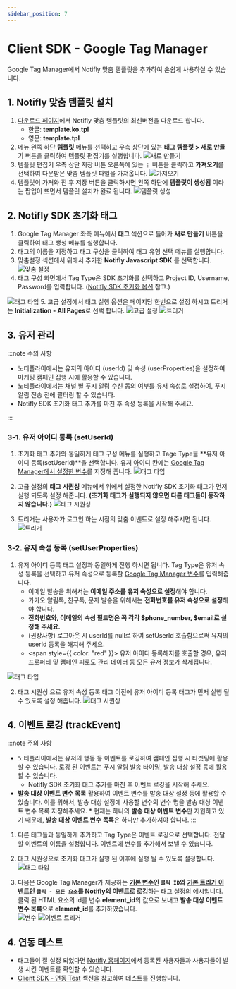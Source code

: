 ```yaml
---
sidebar_position: 7
---
```


# Client SDK - Google Tag Manager

Google Tag Manager에서 Notifly 맞춤 템플릿을 추가하여 손쉽게 사용하실 수 있습니다.

## 1. Notifly 맞춤 템플릿 설치

1. [다운로드 페이지](https://github.com/team-michael/notifly-gtm-template/releases)에서 Notifly 맞춤 템플릿의 최신버전을 다운로드 합니다.
   - 한글: **template.ko.tpl**
   - 영문: **template.tpl**
2. 메뉴 왼쪽 하단 **템플릿** 메뉴를 선택하고 우측 상단에 있는 **태그 템플릿 > 새로 만들기** 버튼을 클릭하여 템플릿 편집기를 실행합니다.
   ![새로 만들기](./image/gtm/gtm-import-1.png)
3. 템플릿 편집기 우측 상단 저장 버튼 오른쪽에 있는 `⋮` 버튼을 클릭하고 **가져오기**를 선택하여 다운받은 맞춤 템플릿 파일을 가져옵니다.
   ![가져오기](./image/gtm/gtm-import-2.png)
4. 템플릿이 가져와 진 후 저장 버튼을 클릭하시면 왼쪽 하단에 **템플릿이 생성됨** 이라는 팝업이 뜨면서 템플릿 설치가 완료 됩니다.
   ![템플릿 생성](./image/gtm/gtm-import-3.png)

## 2. Notifly SDK 초기화 태그

1. Google Tag Manager 좌측 메뉴에서 **태그** 섹션으로 들어가 **새로 만들기** 버튼을 클릭하여 태그 생성 메뉴를 실행합니다.
2. 태그의 이름을 지정하고 태그 구성을 클릭하여 태그 유형 선택 메뉴를 실행합니다.
3. 맞춤설정 섹션에서 위에서 추가한 **Notifly Javascript SDK** 를 선택합니다.
   ![맞춤 설정](./image/gtm/gtm-init-1.png)
4. 태그 구성 화면에서 Tag Type은 SDK 초기화를 선택하고 Project ID, Username, Password를 입력합니다. ([Notifly SDK 초기화 옵션](/ko/developer-guide/client-sdk/javascript-sdk#initialize-options) 참고.)

![태그 타입](./image/gtm/gtm-init-2.png) 5. 고급 설정에서 태그 실행 옵션은 페이지당 한번으로 설정 하시고 트리거는 **Initialization - All Pages**로 선택 합니다.
![고급 설정](./image/gtm/gtm-init-3.png)
![트리거](./image/gtm/gtm-init-4.png)

## 3. 유저 관리

:::note 주의 사항

- 노티플라이에서는 유저의 아이디 (userId) 및 속성 (userProperties)을 설정하여 마케팅 캠페인 집행 시에 활용할 수 있습니다.
- 노티플라이에서는 채널 별 푸시 알림 수신 동의 여부를 유저 속성로 설정하여, 푸시 알림 전송 전에 필터링 할 수 있습니다.
- Notifly SDK 초기화 태그 추가를 마친 후 속성 등록을 시작해 주세요.

:::

### 3-1. 유저 아이디 등록 (setUserId)

1. 초기화 태그 추가와 동일하게 태그 구성 메뉴를 실행하고 Tage Type을 **유저 아이디 등록(setUserId)**을 선택합니다. 유저 아이디 칸에는 [Google Tag Manager에서 설정한 변수](https://support.google.com/tagmanager/answer/7683362)를 지정해 줍니다.
   ![태그 타입](./image/gtm/gtm-set-user-id-1.png)

2. 고급 설정의 **태그 시퀀싱** 메뉴에서 위에서 설정한 Notifly SDK 초기화 태그가 먼저 실행 되도록 설정 해줍니다. **(초기화 태그가 실행되지 않으면 다른 태그들이 동작하지 않습니다.)**
   ![태그 시퀀싱](./image/gtm/gtm-set-user-id-2.png)

3. 트리거는 사용자가 로그인 하는 시점의 맞춤 이벤트로 설정 해주시면 됩니다.
   ![트리거](./image/gtm/gtm-set-user-id-3.png)

### 3-2. 유저 속성 등록 (setUserProperties)

1. 유저 아이디 등록 태그 설정과 동일하게 진행 하시면 됩니다. Tag Type은 유저 속성 등록을 선택하고 유저 속성으로 등록할 [Google Tag Manager 변수](https://support.google.com/tagmanager/answer/7683362)를 입력해줍니다.
   - 이메일 발송을 위해서는 **이메일 주소를 유저 속성으로 설정**해야 합니다.
   - 카카오 알림톡, 친구톡, 문자 발송을 위해서는 **전화번호를 유저 속성으로 설정**해야 합니다.
   - **전화번호와, 이메일의 속성 필드명은 꼭 각각 $phone_number, $email로 설정해 주세요.**
   - (권장사항) 로그아웃 시 userId를 null로 하여 setUserId 호출함으로써 유저의 userId 등록을 해지해 주세요.
   - <span style={{ color: "red" }}>
       유저 아이디 등록해지를 호출할 경우, 유저 프로퍼티 및 캠페인 피로도 관리
       데이터 등 모든 유저 정보가 삭제됩니다.
     </span>

![태그 타입](./image/gtm/gtm-set-user-props-1.png)

2. 태그 시퀀싱 으로 유저 속성 등록 태그 이전에 유저 아이디 등록 태그가 먼저 실행 될 수 있도록 설정 해줍니다.
   ![태그 시퀀싱](./image/gtm/gtm-set-user-props-2.png)

## 4. 이벤트 로깅 (trackEvent)

:::note 주의 사항

- 노티플라이에서는 유저의 행동 등 이벤트를 로깅하여 캠페인 집행 시 타겟팅에 활용할 수 있습니다. 로깅 된 이벤트는 푸시 알림 발송 타이밍, 발송 대상 설정 등에 활용할 수 있습니다.
  - Notifly SDK 초기화 태그 추가를 마친 후 이벤트 로깅을 시작해 주세요.
- **발송 대상 이벤트 변수 목록** 활용하여 이벤트 변수를 발송 대상 설정 등에 활용할 수 있습니다. 이를 위해서, 발송 대상 설정에 사용할 변수의 변수 명을 발송 대상 이벤트 변수 목록 지정해주세요. \* 현재는 하나의 **발송 대상 이벤트 변수**만 지원하고 있기 때문에, **발송 대상 이벤트 변수 목록**은 하나만 추가하셔야 합니다.
  :::

1. 다른 태그들과 동일하게 추가하고 Tag Type은 이벤트 로깅으로 선택합니다. 전달할 이벤트의 이름을 설정합니다. 이벤트에 변수를 추가해서 보낼 수 있습니다.
2. 태그 시퀀싱으로 초기화 태그가 실행 된 이후에 실행 될 수 있도록 설정합니다.
   ![태그 타입](./image/gtm/gtm-track-event-1.png)

3. 다음은 Google Tag Manager가 제공하는 **[기본 변수](https://support.google.com/tagmanager/answer/7182738)인 `클릭 ID`와 [기본 트리거 이벤트](https://support.google.com/tagmanager/answer/7679320)인 `클릭 - 모든 요소`를 Notifly의 이벤트로 로깅**하는 태그 설정의 예시입니다. 클릭 된 HTML 요소의 id를 변수 **element_id**의 값으로 보내고 **발송 대상 이벤트 변수 목록**으로 **element_id**를 추가하였습니다.  
   ![변수](./image/gtm/gtm-track-event-2.png)
   ![이벤트 트리거](./image/gtm/gtm-track-event-3.png)

## 4. 연동 테스트

- 태그들이 잘 설정 되었다면 [Notifly 홈페이지](https://notifly.tech/)에서 등록된 사용자들과 사용자들이 발생 시킨 이벤트를 확인할 수 있습니다.
- [Client SDK - 연동 Test](/ko/developer-guide/client-sdk/sdk_test) 섹션을 참고하여 테스트를 진행합니다.
